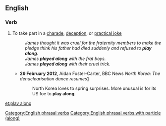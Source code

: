==English==

===Verb===
{{head|en|verb|to [[play]] [[along]]}}

# {{idiomatic}} To take part in a [[charade]], [[deception]], or [[practical joke]]
#: ''James thought it was cruel for the fraternity members to make the pledge think his father had died suddenly and refused to '''play along'''.''
#: ''James '''played along''' with the frat boys.''
#: ''James '''played along''' with their cruel trick.''
#* '''29 February 2012''', Aidan Foster-Carter, BBC News ''North Korea: The denuclearisation dance resumes''[http://www.bbc.co.uk/news/world-asia-17213948]
#*:North Korea loves to spring surprises. More unusual is for its US foe to '''play along'''.

[[Category:English phrasal verbs]]
[[Category:English phrasal verbs with particle (along)]]

[[et:play along]]